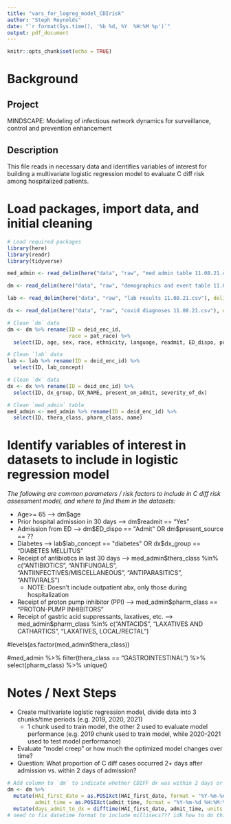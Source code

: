 ```yaml
---
title: "vars_for_logreg_model_CDIrisk"
author: "Steph Reynolds"
date: "`r format(Sys.time(), '%b %d, %Y  %H:%M %p')`"
output: pdf_document
---
```


```r
knitr::opts_chunk$set(echo = TRUE)
```

# Background

## Project 
MINDSCAPE: Modeling of infectious network dynamics for surveillance, control and prevention enhancement

## Description 
This file reads in necessary data and identifies variables of interest for building a multivariate logistic regression model to evaluate C diff risk among hospitalized patients. 

# Load packages, import data, and initial cleaning 
```r
# Load required packages 
library(here)
library(readr)
library(tidyverse)
```

```r
med_admin <- read_delim(here("data", "raw", "med admin table 11.08.21.csv"), delim = "|")

dm <- read_delim(here("data", "raw", "demographics and event table 11.08.21.csv"), delim = "|")

lab <- read_delim(here("data", "raw", "lab results 11.08.21.csv"), delim = "|")

dx <- read_delim(here("data", "raw", "covid diagnoses 11.08.21.csv"), delim = "|")
```

```r

# Clean `dm` data
dm <- dm %>% rename(ID = deid_enc_id,
                    race = pat_race) %>% 
  select(ID, age, sex, race, ethnicity, language, readmit, ED_dispo, present_source, HAI_type, HAI_pathogen, HAI_first_date, encounter_start_time, admit_time, discharge_time, hospital_LOS)

# Clean `lab` data
lab <- lab %>% rename(ID = deid_enc_id) %>% 
  select(ID, lab_concept)

# Clean `dx` data
dx <- dx %>% rename(ID = deid_enc_id) %>% 
  select(ID, dx_group, DX_NAME, present_on_admit, severity_of_dx)

# Clean `med_admin` table 
med_admin <- med_admin %>% rename(ID = deid_enc_id) %>% 
  select(ID, thera_class, pharm_class, name)

```

# Identify variables of interest in datasets to include in logistic regression model 

*The following are common parameters / risk factors to include in C diff risk assessment model, and where to find them in the datasets:*

* Age>= 65 --> dm$age
* Prior hospital admission in 30 days --> dm$readmit == "Yes"
* Admission from ED --> dm$ED_dispo == "Admit" OR dm$present_source == ??
* Diabetes --> lab$lab_concept == "diabetes" OR dx$dx_group == "DIABETES MELLITUS"
* Receipt of antibiotics in last 30 days --> med_admin$thera_class %in% c("ANTIBIOTICS", "ANTIFUNGALS", "ANTIINFECTIVES/MISCELLANEOUS", "ANTIPARASITICS", "ANTIVIRALS")
  + NOTE: Doesn't include outpatient abx, only those during hospitalization
* Receipt of proton pump inhibitor (PPI) --> med_admin$pharm_class == "PROTON-PUMP INHIBITORS"
* Receipt of gastric acid suppressants, laxatives, etc. --> med_admin$pharm_class %in% c("ANTACIDS", "LAXATIVES AND CATHARTICS", "LAXATIVES, LOCAL/RECTAL")

#levels(as.factor(med_admin$thera_class))

#med_admin %>% filter(thera_class == "GASTROINTESTINAL") %>% select(pharm_class) %>% unique()

# Notes / Next Steps 

* Create multivariate logistic regression model, divide data into 3 chunks/time periods (e.g. 2019, 2020, 2021)
  + 1 chunk used to train model, the other 2 used to evaluate model performance (e.g. 2019 chunk used to train model, while 2020-2021 used to test model performance)
* Evaluate "model creep" or how much the optimized model changes over time? 
* Question: What proportion of C diff cases occurred 2+ days after admission vs. within 2 days of admission? 

```r
# Add column to `dm` to indicate whether CDIFF dx was within 2 days or > 2 days of admission
dm <- dm %>% 
  mutate(HAI_first_date = as.POSIXct(HAI_first_date, format = "%Y-%m-%d %H:%M:%OS3"),
         admit_time = as.POSIXct(admit_time, format = "%Y-%m-%d %H:%M:%OS3")) %>% 
  mutate(days_admit_to_dx = difftime(HAI_first_date, admit_time, units = "hours"))
# need to fix datetime format to include millisecs??? idk how to do this?
```


